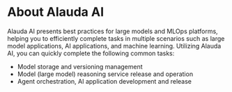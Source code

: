 
# About Alauda AI

Alauda AI presents best practices for large models and MLOps platforms, helping you to efficiently complete tasks in multiple scenarios such as large model applications, AI applications, and machine learning. Utilizing Alauda AI, you can quickly complete the following common tasks:

- Model storage and versioning management
- Model (large model) reasoning service release and operation
- Agent orchestration, AI application development and release


<ExternalSite name="ai" />
